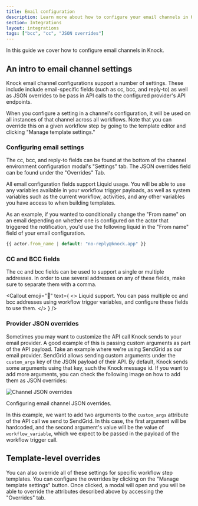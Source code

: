 ```yaml
---
title: Email configuration
description: Learn more about how to configure your email channels in Knock.
section: Integrations
layout: integrations
tags: ["bcc", "cc", "JSON overrides"]
---
```


In this guide we cover how to configure email channels in Knock.

## An intro to email channel settings

Knock email channel configurations support a number of settings. These include include email-specific fields (such as cc, bcc, and reply-to) as well as JSON overrides to be pass in API calls to the configured provider's API endpoints.

When you configure a setting in a channel's configuration, it will be used on all instances of that channel across all workflows. Note that you can override this on a given workflow step by going to the template editor and clicking "Manage template settings."

### Configuring email settings

The cc, bcc, and reply-to fields can be found at the bottom of the channel environment configuration modal's "Settings" tab.
The JSON overrides field can be found under the "Overrides" Tab.

All email configuration fields support Liquid usage. You will be able to use any variables available in your workflow trigger payloads, as well as system variables such as the current workflow, activities, and any other variables you have access to when building templates.

As an example, if you wanted to conditionally change the "From name" on an email depending on whether one is configured on the actor that triggered the notification, you'd use the following liquid in the "From name" field of your email configuration.

```js title="A From name email configuration using Liquid"
{{ actor.from_name | default: "no-reply@knock.app" }}
```

### CC and BCC fields

The cc and bcc fields can be used to support a single or multiple addresses. In order to use several addresses on any of these fields, make sure to separate them with a comma.

<Callout
  emoji="🌠"
  text={
    <>
      <span className="font-bold">Liquid support.</span> You can pass multiple
      cc and bcc addresses using workflow trigger variables, and configure these
      fields to use them.
    </>
  }
/>

### Provider JSON overrides

Sometimes you may want to customize the API call Knock sends to your email provider.
A good example of this is passing custom arguments as part of the API payload.
Take an example where we're using SendGrid as our email provider. SendGrid allows sending custom arguments under the
`custom_args` key of the JSON payload of their API. By default, Knock sends some arguments using that key, such
the Knock message id. If you want to add more arguments, you can check the following image on how to add them as
JSON overrides:

![Channel JSON overrides](/images/integrations/email/email-channel-json-overrides.png)

<figcaption>Configuring email channel JSON overrides.</figcaption>

In this example, we want to add two arguments to the `custom_args` attribute of the API call we send to SendGrid.
In this case, the first argument will be hardcoded, and the second
argument's value will be the value of `workflow_variable`, which we expect to be passed
in the payload of the workflow trigger call.

## Template-level overrides

You can also override all of these settings for specific workflow step templates.
You can configure the overrides by clicking on the "Manage template settings" button. Once clicked, a modal will
open and you will be able to override the attributes described above by accessing the "Overrides" tab.
